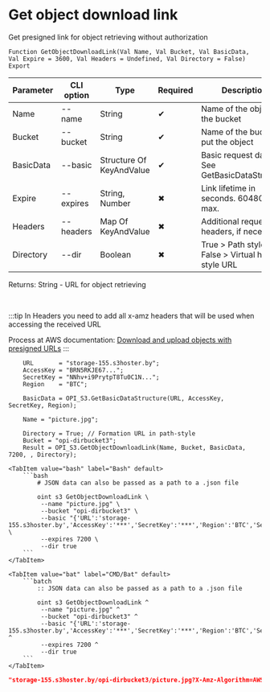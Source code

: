 ﻿---
sidebar_position: 16
description: Get object download link and other functions to work with S3 in the Open Integration Package, a free open-source integration library for 1C:Enterprise 8, OneScript and CLI
keywords: [1C, 1С, 1С:Enterprise, 1С:Enterprise 8.3, API, Integration, Services, Exchange, OneScript, CLI, S3]
---


# Get object download link
 Get presigned link for object retrieving without authorization



`Function GetObjectDownloadLink(Val Name, Val Bucket, Val BasicData, Val Expire = 3600, Val Headers = Undefined, Val Directory = False) Export`

  | Parameter | CLI option | Type | Required | Description |
  |-|-|-|-|-|
  | Name | --name | String | &#x2714; | Name of the object in the bucket |
  | Bucket | --bucket | String | &#x2714; | Name of the bucket to put the object |
  | BasicData | --basic | Structure Of KeyAndValue | &#x2714; | Basic request data. See GetBasicDataStructure |
  | Expire | --expires | String, Number | &#x2716; | Link lifetime in seconds. 604800 max. |
  | Headers | --headers | Map Of KeyAndValue | &#x2716; | Additional request headers, if necessary |
  | Directory | --dir | Boolean | &#x2716; | True > Path style URL, False > Virtual hosted style URL |

  
  Returns:  String - URL for object retrieving

<br/>

:::tip
In Headers you need to add all x-amz headers that will be used when accessing the received URL

Process at AWS documentation: [Download and upload objects with presigned URLs](https://docs.aws.amazon.com/AmazonS3/latest/userguide/using-presigned-url.html)
:::
<br/>


```bsl title="1C:Enterprise/OneScript code example"
    URL       = "storage-155.s3hoster.by";
    AccessKey = "BRN5RKJE67...";
    SecretKey = "NNhv+i9PrytpT8Tu0C1N...";
    Region    = "BTC";

    BasicData = OPI_S3.GetBasicDataStructure(URL, AccessKey, SecretKey, Region);

    Name = "picture.jpg";

    Directory = True; // Formation URL in path-style
    Bucket = "opi-dirbucket3";
    Result = OPI_S3.GetObjectDownloadLink(Name, Bucket, BasicData, 7200, , Directory);
```
 

 <Tabs>
  
    <TabItem value="bash" label="Bash" default>
        ```bash
            # JSON data can also be passed as a path to a .json file
            
            oint s3 GetObjectDownloadLink \
             --name "picture.jpg" \
             --bucket "opi-dirbucket3" \
             --basic "{'URL':'storage-155.s3hoster.by','AccessKey':'***','SecretKey':'***','Region':'BTC','Service':'s3'}" \
             --expires 7200 \
             --dir true
        ```
    </TabItem>
  
    <TabItem value="bat" label="CMD/Bat" default>
        ```batch
            :: JSON data can also be passed as a path to a .json file
            
            oint s3 GetObjectDownloadLink ^
             --name "picture.jpg" ^
             --bucket "opi-dirbucket3" ^
             --basic "{'URL':'storage-155.s3hoster.by','AccessKey':'***','SecretKey':'***','Region':'BTC','Service':'s3'}" ^
             --expires 7200 ^
             --dir true
        ```
    </TabItem>
</Tabs>


```json title="Result"
"storage-155.s3hoster.by/opi-dirbucket3/picture.jpg?X-Amz-Algorithm=AWS4-HMAC-SHA256&X-Amz-Credential=BRN5RKJE67YCVDZRRQVI%2F20251009%2FBTC%2Fs3%2Faws4_request&X-Amz-Date=20251009T212926Z&X-Amz-Expires=7200&X-Amz-SignedHeaders=host&X-Amz-Signature=b99fa1c0ba423739eb6aade467425f2be8dab848ae213f0ea501a7d7fa63a05e"
```
